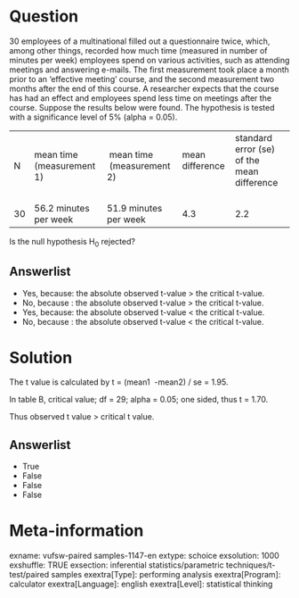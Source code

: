Question
========
30 employees of a multinational filled out a questionnaire twice, which,
among other things, recorded how much time (measured in number of
minutes per week) employees spend on various activities, such as
attending meetings and answering e-mails. The first measurement took
place a month prior to an 'effective meeting' course, and the second
measurement two months after the end of this course. A researcher
expects that the course has had an effect and employees spend less time
on meetings after the course. Suppose the results below were found. The
hypothesis is tested with a significance level of 5% (alpha = 0.05).  
  

<table class="tvcss_2 tvcss_3">
<tbody>
<tr class="odd">
<td class="tvcss_4">N</td>
<td class="tvcss_5">mean time (measurement 1)</td>
<td class="tvcss_6"> mean time  (measurement 2)</td>
<td class="tvcss_7">mean difference  </td>
<td class="tvcss_8">standard error (se) of the mean difference      
  </td>
</tr>
<tr class="even">
<td class="tvcss_4">30</td>
<td class="tvcss_5">56.2 minutes per week</td>
<td class="tvcss_6">51.9 minutes per week    </td>
<td class="tvcss_7">4.3</td>
<td class="tvcss_8">2.2</td>
</tr>
</tbody>
</table>

  
Is the null hypothesis H<sub>0</sub> rejected?

Answerlist
----------
* Yes, because: the absolute observed t-value &gt; the critical t-value.
* No, because : the absolute observed t-value &gt; the critical t-value.
* Yes, because: the absolute observed t-value &lt; the critical t-value.
* No, because : the absolute observed t-value &lt; the critical t-value.

Solution
========





The t value is calculated by t = (mean1  -mean2) / se = 1.95.  
  
In table B, critical value; df = 29; alpha = 0.05; one sided, thus t =
1.70.  
  
Thus observed t value &gt; critical t value.

Answerlist
----------
* True
* False
* False
* False

Meta-information
================
exname: vufsw-paired samples-1147-en
extype: schoice
exsolution: 1000
exshuffle: TRUE
exsection: inferential statistics/parametric techniques/t-test/paired samples
exextra[Type]: performing analysis
exextra[Program]: calculator
exextra[Language]: english
exextra[Level]: statistical thinking

